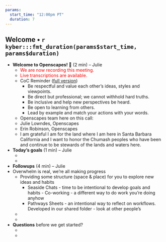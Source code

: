 ```yaml
---
params: 
  start_time: "12:00pm PT"
  duration: 7
---
```


## Welcome • `r kyber:::fmt_duration(params$start_time, params$duration)`

- **Welcome to Openscapes! 👋** (2 min) – Julie
  - <font color="red">We are now recording this meeting.</font> 
  - <font color="red">Live transcriptions are available.</font>
  - CoC Reminder ([full version](https://www.openscapes.org/code-of-conduct/))
    - Be respectful and value each other’s ideas, styles and viewpoints.
    - Be direct but professional; we cannot withhold hard truths.
    - Be inclusive and help new perspectives be heard.
    - Be open to learning from others.
    - Lead by example and match your actions with your words.
   - Openscapes team here on this call: 
    - Julie Lowndes, Openscapes
    - Erin Robinson, Openscapes
  - I am grateful I am for the land where I am here in Santa Barbara California and I want to honor the Chumash peoples who have been and continue to be stewards of the lands and waters here.
  
- **Today’s goals** (1 min) – Julie
  - ‎
  -


- **Followups** (4 min) – Julie
- Overwhelm is real, we’re all making progress
    - Providing some structure (space & place) for you to explore new ideas and habits
      - Seaside Chats - time to be intentional to develop goals and habits       - Co-working - a different way to do work you’re doing anyhow
      - Pathways Sheets - an intentional way to reflect on workflows. Developed in our shared folder - look at other people’s
  - ‎
  - 

- **Questions** before we get started?
  - ‎
  - 